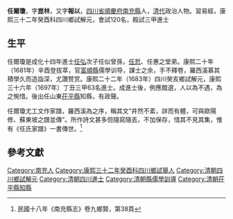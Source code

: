 {{明清人物信息框
| 姓名 = 任爾瓊
| 圖片名稱=  
| 圖片大小 = 220px
| 圖片說明 =  
| 最高職務 = 山東[[茌平縣|茌平縣]]知縣
| 國家 = 大清
| 爵位 =
| 籍貫 = [[四川省|四川省]][[順慶府|順慶府]][[南充縣|南充縣]]
| 族裔 =  
| 旗籍 =  
| 字號 = 字崑林 
| 諡號 = 
| 出生日期 = 順治六年己丑八月十二日〔1649年9月18日〕<ref>《康熙三十六年丁丑科會試一百五十九名進士三代履歷便覽》</ref>
| 出生地點 =
| 逝世日期 =  
| 逝世地點 = 
| 墓葬 = 
| 配偶 =  
| 親屬 = 高祖任弘（成化戊戌進士歷任貴州布政）；曾祖任似（弘治乙卯舉人，歷任陝西鞏昌府同知）；祖任綸（太學生）；父任亮（處士以齒德著） 
| 出身 = 
*  康熙三十六年丁丑科進士
| 經歷 = 
| 著作 =  
*
*
*
}}
'''任爾瓊'''{{BD|1649年|9月18日|？年||catIdx=R任}}，字'''崑林'''，又字'''報以'''，[[四川省|四川省]][[順慶府|順慶府]][[南充縣|南充縣]]人，[[清代|清代]]政治人物。習易經，康熙三十二年癸酉科四川鄉試解元，會試120名，殿試三甲進士

== 生平 ==
任爾瓊是成化十四年進士[[任弘|任弘]]次子任似曾孫，[[任悊|任悊]]、任惠之堂弟。康熙二十年（1681年）辛酉登拔萃，官[[富順縣|富順縣]]儒學训导，課士之余，手不釋卷，羅西溪慕其積學久而造詣深，尤讚赞赏。康熙二十二年（1683年）四川癸亥鄉試解元，康熙三十六年（1697年）丁丑三甲63名進士。成進士後，例應館選，人以為不遇，為之惋惜。後出任山東[[茌平縣|茌平縣]]知縣，有政聲。

任爾瓊尤工文作家譜，羅西溪為之序，稱其文“井然不紊，詳而有體，可與歐陽修、蘇東坡之譜並傳”。所作詩文甚多但隨寫隨丟，不加保存，惜其不見其集，惟有《任氏家譜》一書傳世。<ref>民國十八年《南充縣志》卷九鄉賢，第38頁</ref>

==參考文獻==
{{Reflist|1}}

{{任弘家族}}
{{康熙三十六年丁丑科殿試金榜}}

{{Authority control}}

{{DEFAULTSORT:Ren任}}
[[Category:南充人|Category:南充人]]
[[Category:康熙三十二年癸酉科四川鄉試舉人|Category:康熙三十二年癸酉科四川鄉試舉人]]
[[Category:清朝四川鄉試解元|Category:清朝四川鄉試解元]]
[[Category:清朝四川進士|Category:清朝四川進士]]
[[Category:清朝縣儒學訓導|Category:清朝縣儒學訓導]]
[[Category:清朝茌平縣知縣|Category:清朝茌平縣知縣]]


{{清朝人物小作品}}
